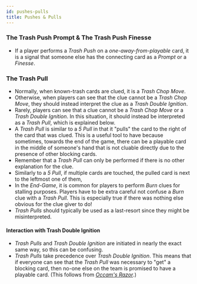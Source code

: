 ```yaml
---
id: pushes-pulls
title: Pushes & Pulls
---
```


### The Trash Push Prompt & The Trash Push Finesse

- If a player performs a _Trash Push_ on a _one-away-from-playable_ card, it is a signal that someone else has the connecting card as a _Prompt_ or a _Finesse_.

### The Trash Pull

- Normally, when known-trash cards are clued, it is a _Trash Chop Move_.
- Otherwise, when players can see that the clue cannot be a _Trash Chop Move_, they should instead interpret the clue as a _Trash Double Ignition_.
- Rarely, players can see that a clue cannot be a _Trash Chop Move_ or a _Trash Double Ignition_. In this situation, it should instead be interpreted as a _Trash Pull_, which is explained below.
- A _Trash Pull_ is similar to a _5 Pull_ in that it "pulls" the card to the right of the card that was clued. This is a useful tool to have because sometimes, towards the end of the game, there can be a playable card in the middle of someone's hand that is not cluable directly due to the presence of other blocking cards.
- Remember that a _Trash Pull_ can only be performed if there is no other explanation for the clue.
- Similarly to a _5 Pull_, if multiple cards are touched, the pulled card is next to the leftmost one of them,
- In the _End-Game_, it is common for players to perform _Burn_ clues for stalling purposes. Players have to be extra careful not confuse a _Burn_ clue with a _Trash Pull_. This is especially true if there was nothing else obvious for the clue giver to do!
- _Trash Pulls_ should typically be used as a last-resort since they might be misinterpreted.

#### Interaction with Trash Double Ignition

- _Trash Pulls_ and _Trash Double Ignition_ are initiated in nearly the exact same way, so this can be confusing.
- _Trash Pulls_ take precedence over _Trash Double Ignition_. This means that if everyone can see that the _Trash Pull_ was necessary to "get" a blocking card, then no-one else on the team is promised to have a playable card. (This follows from _[Occam's Razor](../level-11.mdx#clue-interpretation--occams-razor)_.)
